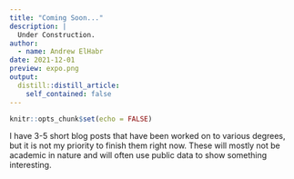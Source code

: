 ```yaml
---
title: "Coming Soon..."
description: |
  Under Construction.
author:
  - name: Andrew ElHabr
date: 2021-12-01
preview: expo.png 
output:
  distill::distill_article:
    self_contained: false
---
```



```r
knitr::opts_chunk$set(echo = FALSE)
```

I have 3-5 short blog posts that have been worked on to various degrees, but it is not my priority to finish them right now. These will mostly not be academic in nature and will often use public data to show something interesting.


